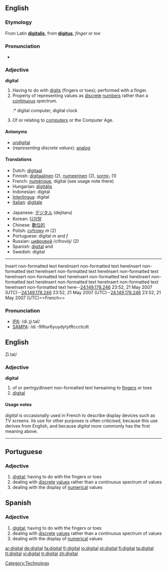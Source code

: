 ==English==

===Etymology===
From Latin '''[[digitalis]]''', from '''[[digitus]]''', ''finger'' or ''toe''

===Pronunciation===
*{{audio|en-us-digital.ogg|Audio (US)}}


===Adjective===
'''digital''' {{notcomp}}

# Having to do with [[digit]]s (fingers or toes); performed with a finger.
# Property of representing values as [[discrete]] [[number]]s rather than a [[continuous]] spectrum.
#:* digital computer, digital clock
# Of or relating to [[computer]]s or the Computer Age.

====Antonyms====
*[[undigital]]
*(''representing discrete values''): [[analog]]

====Translations====
{{top}}
*Dutch: [[digitaal]]
*Finnish: [[digitaalinen]] (2), [[numeerinen]] (2), [[sormi-]] (1)
*French: [[numérique]], digital (see usage note there)
*Hungarian: [[digitális]]
*Indonesian: digital
*[[Interlingua]]: digital
*[[Italian]]: [[digitale]]
{{mid}}
*Japanese: [[デジタル]] (dejitaru)
*Korean: [[디지탈]]
*Chinese: [[數位的]]
*Polish: [[cyfrowy]] ''m'' (2)
*Portuguese: digital ''m'' and ''f''
*Russian: [[цифровой]] /cifrovój/ (2)
*Spanish: [[#Spanish|digital]] {{m}} and {{f}}
*Swedish: digital
{{bottom}}

----

<nowiki>Insert non-formatted text here</nowiki><nowiki>Insert non-formatted text here</nowiki><nowiki>Insert non-formatted text here</nowiki><nowiki>Insert non-formatted text here</nowiki><nowiki>Insert non-formatted text here</nowiki><nowiki>Insert non-formatted text here</nowiki><nowiki>Insert non-formatted text here</nowiki><nowiki>Insert non-formatted text here</nowiki><nowiki>Insert non-formatted text here</nowiki><nowiki>Insert non-formatted text here</nowiki><nowiki>Insert non-formatted text here</nowiki>--[[User:24.149.178.246|24.149.178.246]] 23:52, 21 May 2007 (UTC)--[[User:24.149.178.246|24.149.178.246]] 23:52, 21 May 2007 (UTC)--[[User:24.149.178.246|24.149.178.246]] 23:52, 21 May 2007 (UTC)==French==

===Pronunciation===
*[[w:IPA|IPA]]: /di.ʒi.tal/
*[[w:SAMPA|SAMPA]]: /di.-99tur6yuydytytftccctcdt
== English ==
Zi.tal/

===Adjective===
{{fr-infl-adj|sm=digital|sf=digitale|pm=digitaux|pf=digitales|smp=di.ʒi.tal|sfp=di.ʒi.tal|pmp=di.ʒi.tɔ|pfp=di.ʒi.tal}}
'''digital'''
# of or pertrgyd<nowiki>Insert non-formatted text here</nowiki>aining to [[finger]]s or toes
# [[digital]]

====Usage notes====
''digital'' is occasionally used in French to describe display devices such as TV screens. Its use for other purposes is often criticised, because this use derives from English, and because ''digital'' more commonly has the first meaning above.

----

==Portuguese==

===Adjective===
{{pt-adj|feminine=digital|masculine plural=digitais|feminine plural=digitais}}

# [[#English|digital]]; having to do with the fingers or toes
# dealing with [[discrete]] [[values]] rather than a continuous spectrum of values
# dealing with the display of [[numerical]] values

==Spanish==

===Adjective===
{{es-adj|feminine=digital|masculine plural=digitales|feminine plural=digitales}}

# [[#English|digital]]; having to do with the fingers or toes
# dealing with [[discrete]] [[values]] rather than a continuous spectrum of values
# dealing with the display of [[numerical]] values

[[Category:Technology]]

[[ar:digital]]
[[de:digital]]
[[fa:digital]]
[[fr:digital]]
[[io:digital]]
[[pt:digital]]
[[fi:digital]]
[[ta:digital]]
[[tt:digital]]
[[vi:digital]]
[[tr:digital]]
[[zh:digital]]